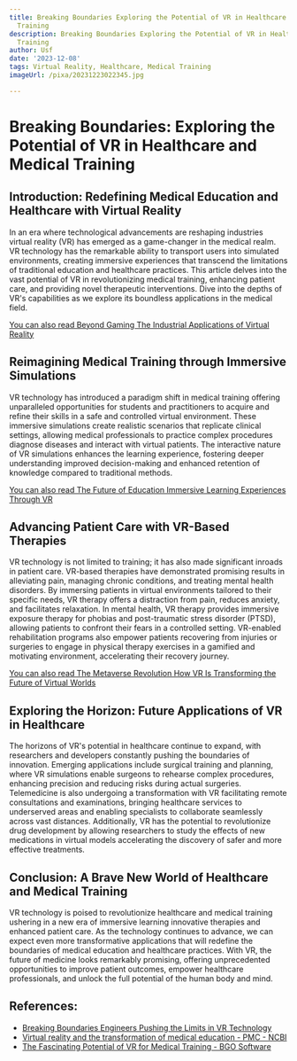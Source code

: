 ```yaml
---
title: Breaking Boundaries Exploring the Potential of VR in Healthcare and Medical
  Training
description: Breaking Boundaries Exploring the Potential of VR in Healthcare and Medical
  Training
author: Usf
date: '2023-12-08'
tags: Virtual Reality, Healthcare, Medical Training
imageUrl: /pixa/20231223022345.jpg

---
```

# **Breaking Boundaries: Exploring the Potential of VR in  Healthcare and Medical Training**

##  **Introduction: Redefining Medical Education and Healthcare with Virtual Reality**

In an era where technological advancements are reshaping industries virtual reality (VR) has emerged as a game-changer in the  medical realm. VR technology has the remarkable  ability to transport users into simulated environments, creating  immersive experiences that transcend  the limitations of traditional  education and healthcare practices. This article delves into the vast potential of VR in revolutionizing medical training, enhancing  patient care, and providing novel therapeutic interventions. Dive into the depths of VR's capabilities as we  explore  its boundless applications  in the medical field.

[You can also read Beyond  Gaming The Industrial Applications of Virtual Reality](Beyond%20Gaming%20The%20Industrial%20Applications%20of%20Virtual%20Reality)


## **Reimagining Medical Training through Immersive Simulations**

VR technology has introduced a paradigm shift in medical training offering unparalleled opportunities for students  and practitioners to acquire and refine their skills in a safe and controlled virtual environment. These immersive simulations create realistic scenarios that replicate clinical settings,  allowing medical  professionals to practice complex procedures diagnose diseases  and  interact with virtual patients. The interactive  nature of VR  simulations enhances the learning experience, fostering deeper understanding improved decision-making and enhanced retention of knowledge compared to  traditional methods.

[You can also  read  The Future  of Education Immersive Learning Experiences Through VR](The%20Future%20of%20Education%20Immersive%20Learning%20Experiences%20Through%20VR)


## **Advancing Patient Care with  VR-Based  Therapies**

VR technology is not limited to training;  it has also made significant inroads in patient care. VR-based therapies have demonstrated  promising results in alleviating pain, managing chronic conditions, and treating  mental health disorders. By immersing patients in  virtual environments tailored to their specific needs, VR therapy  offers a distraction from pain, reduces anxiety, and  facilitates relaxation. In mental health, VR  therapy provides immersive exposure therapy for phobias and post-traumatic stress disorder (PTSD), allowing patients to confront their fears in a controlled setting. VR-enabled rehabilitation programs also empower patients recovering from injuries or surgeries to engage in physical therapy exercises in a  gamified and motivating environment, accelerating  their recovery journey.

[You can also read The Metaverse Revolution  How VR  Is Transforming  the Future of Virtual Worlds](The%20Metaverse%20Revolution%20How%20VR%20Is%20Transforming%20the%20Future%20of%20Virtual%20Worlds)


## **Exploring the Horizon: Future Applications of VR in Healthcare**

The horizons of  VR's potential in healthcare continue to expand, with researchers and developers constantly pushing the boundaries of innovation. Emerging applications include surgical training and planning, where VR simulations enable surgeons to rehearse complex procedures, enhancing  precision and reducing risks during actual surgeries.  Telemedicine is also undergoing a transformation  with VR facilitating remote  consultations and examinations, bringing healthcare services to underserved areas and enabling specialists to collaborate seamlessly across vast distances. Additionally,  VR has  the potential to revolutionize drug development by allowing researchers to study the effects of new medications in virtual models accelerating the discovery of safer and more effective treatments.

## **Conclusion:  A Brave New World  of Healthcare and Medical Training**

VR technology is poised to revolutionize healthcare and medical training ushering in a new era of  immersive learning innovative therapies and enhanced patient care. As the technology continues to advance, we  can  expect even more transformative applications that will redefine  the boundaries  of medical education and healthcare practices. With VR, the future of medicine looks remarkably promising, offering unprecedented opportunities to improve patient outcomes,  empower healthcare  professionals, and unlock the full potential of the human body and mind.

## References:
- [Breaking Boundaries Engineers Pushing the Limits in VR Technology](https://utilitiesone.com/breaking-boundaries-engineers-pushing-the-limits-in-vr-technology)
- [Virtual reality and the transformation of medical education - PMC - NCBI](https://www.ncbi.nlm.nih.gov/pmc/articles/PMC6798020/)
- [The Fascinating Potential of VR for Medical Training - BGO Software](https://www.bgosoftware.com/blog/the-fascinating-potential-of-vr-for-medical-training/)
